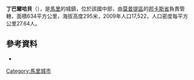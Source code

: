 {{Coord|14|1|N|3|37|W|display=title}}

'''丁巴爾哈貝'''（{{lang-fr|Dimbal Habé}}），是[[馬里|馬里]]的城鎮，位於該國中部，由[[莫普提區|莫普提區]]的[[邦卡斯省|邦卡斯省]]負責管轄，面積634平方公里，海拔高度295米，2009年人口17,522，人口密度每平方公里27.64人。

==參考資料==
*{{cite web|url=http://mali-reforme-telecom.mctmtl.com/previsions.pdf|title=Previsions de desserte des communes pour la periode de 2001-2005|publisher=Mali Reforme Telecom|accessdate=February 23, 2009|deadurl=yes|archiveurl=https://web.archive.org/web/20040829024117/http://mali-reforme-telecom.mctmtl.com/previsions.pdf|archivedate=2004年8月29日}}

{{莫普提區}}

[[Category:馬里城市|Category:馬里城市]]


{{Mali-geo-stub}}
